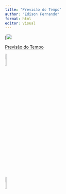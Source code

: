 ```yaml
---
title: "Previsão do Tempo"
author: "Edison Fernando"
format: html
editor: visual
---
```


[![]([https://github.com/efsnunes/efsnunes.github.io/raw/main/metsul.png)

[Previsão do Tempo](https://metsul.com/previsao/rs/rio-grande/)

[![](https://i.pinimg.com/564x/3c/f7/94/3cf794fe42cd0b2c6d781e0e0dd6b4bb.jpg){.absolute width="10%"}](pagina3.html)

[![](https://i.pinimg.com/736x/69/f3/a1/69f3a1814bae7a531d75722d21498a77.jpg){.absolute width="10%"}](index.html)
